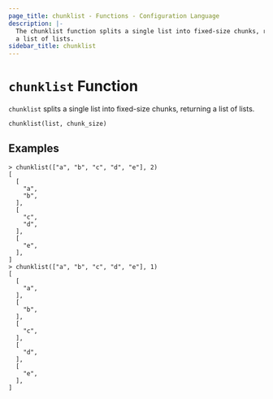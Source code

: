 ```yaml
---
page_title: chunklist - Functions - Configuration Language
description: |-
  The chunklist function splits a single list into fixed-size chunks, returning
  a list of lists.
sidebar_title: chunklist
---
```


# `chunklist` Function

`chunklist` splits a single list into fixed-size chunks, returning a list
of lists.

```hcl
chunklist(list, chunk_size)
```

## Examples

```
> chunklist(["a", "b", "c", "d", "e"], 2)
[
  [
    "a",
    "b",
  ],
  [
    "c",
    "d",
  ],
  [
    "e",
  ],
]
> chunklist(["a", "b", "c", "d", "e"], 1)
[
  [
    "a",
  ],
  [
    "b",
  ],
  [
    "c",
  ],
  [
    "d",
  ],
  [
    "e",
  ],
]
```
